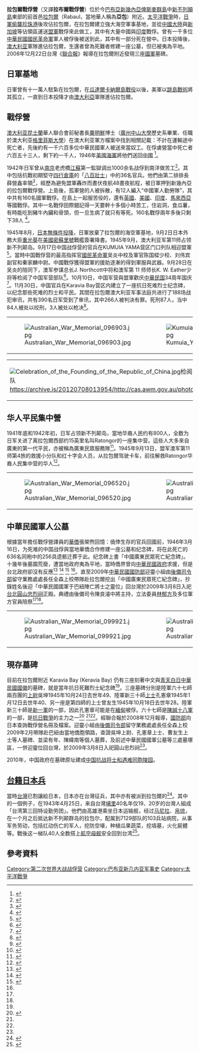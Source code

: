 {{noteTA
|G1 = TO
}}

'''拉包爾戰俘營'''（又譯'''拉布爾戰俘營'''）位於今[[巴布亞新幾內亞|巴布亞新幾內亞]][[俾斯麥群島|俾斯麥群島]]中[[新不列顛島|新不列顛島]]東部的前首邑[[拉包爾|拉包爾]]（Rabaul，當地華人稱為'''亞包'''）附近。[[太平洋戰爭|太平洋戰爭]]時，[[日軍|日軍]][[偷襲珍珠港|偷襲珍珠港]]後攻佔拉包爾，在拉包爾建立強大海空軍事基地，並從[[中國大陸|中國大陸]]與[[新加坡|新加坡]]等佔領區運送[[盟軍|盟軍]]戰俘來此做工，其中有大量中國與[[印度|印度]]戰俘。曾有一千多位[[中華民國|中華民國]][[國民革命軍|國民革命軍]]軍人被俘後被送到此，其中有一部分死在營中。日本投降後，[[澳大利亚|澳大利亚]]軍隊進佔拉包爾，生還者曾為死難者修建一座公墓，但已被夷為平地。2008年12月22日台灣《[[聯合報|聯合報]]》報導在拉包爾附近發現三座[[中華民國國軍|國軍]]墓碑。

==日軍基地==
日軍曾有十一萬人駐紮在拉包爾，在[[瓜達爾卡納爾島戰役|瓜達爾卡納爾島戰役]]以後，美軍以[[跳島戰術|跳島戰術]]將其孤立，一直到日本投降才由[[澳大利亞|澳大利亞]]軍隊進佔拉包爾。

==戰俘營==
[[澳大利亚|澳大利亚]][[昆士蘭|昆士蘭]]華人聯合會前秘書長[[粟明鮮|粟明鮮]]博士（[[廣州|廣州]][[中山大學|中山大學]]歷史系畢業、任職於澳大利亚[[格里菲斯大學|格里菲斯大學]]）在澳大利亚軍方檔案中找到相關記載：不計在運輸途中死亡者，先後約有一千六百多位中華民國軍人被送來當奴工。在俘虜營當中死亡者六百五十三人，剩下約一千人，1946年[[美國海軍|美國海軍]]將他們送回[[中國|中國]]
<ref name="聯合報1">{{cite news
| last = 程嘉文
| first = 
| title = 巴紐異域 國軍荒塚千骨枯
| publisher = [[聯合報|聯合報]]
| date = 2008年12月22日
| url = http://udn.com/NEWS/NATIONAL/NATS5/4654072.shtml
| accessdate = 2008-12-23
| archive-date = 2008-12-22
| archive-url = https://web.archive.org/web/20081222082900/http://udn.com/NEWS/NATIONAL/NATS5/4654072.shtml
| dead-url = no
}}</ref>。

1942年日军曾从[[南京|南京]]老虎橋[[江蘇|江蘇]]第一監獄调出1000余名战俘到南洋做苦工<ref name="文汇報">{{cite news| last =李扬| first =| title =王文川忆四行孤军八百壮士| publisher =[[文汇报_(香港)|文汇报]]| date =2007年8月13日| url =http://wenhui.news365.com.cn/jjl/200708/t20070813_1531686.htm| accessdate =2008-12-24| deadurl =yes| archiveurl =https://web.archive.org/web/20071024011800/http://wenhui.news365.com.cn/jjl/200708/t20070813_1531686.htm| archivedate =2007年10月24日}} </ref>。其中包括抗戰初期堅守[[四行倉庫|四行倉庫]]的「[[八百壯士|八百壯士]]」中的36名官兵。他們由第二排排長薛營鑫率領<ref name="聯合報2">{{cite news
| last =李志德
| first =
| title =八百壯士淪戰俘 倖存者稀
| publisher =[[聯合報|聯合報]]
| date =2008年12月22日
| url =http://udn.com/NEWS/NATIONAL/NATS5/4654088.shtml
| accessdate =2008-12-23
| archive-date =2008-12-22
| archive-url =https://web.archive.org/web/20081222090221/http://udn.com/NEWS/NATIONAL/NATS5/4654088.shtml
| dead-url =no
}}</ref>，經歷為避免盟軍轟炸而晝伏夜航48晝夜航程，被日軍押到新幾內亞的拉包爾戰俘營。上島後，孤軍營的人被拆散，有12人編入“中國軍人勤勞隊”，其中共有160名國軍戰俘。在島上一起服苦役的，還有[[英國|英國]]、[[美國|美國]]、[[印度|印度]]、[[馬來西亞|馬來西亞]]等國戰俘。其中一名戰俘田際鈿記得一天要幹十多個小時苦工，住岩洞，食瓜薯，有時能吃到豬牛內臟和骨頭，但一旦生病了就只有等死。160名戰俘兩年多後只剩下38人
<ref name="北京青年報">{{cite news| last =余瑋 吳志菲| first =| title =抗日"八百壯士"倖存者的血淚回憶| publisher =[[北京青年報|北京青年報]]| date =2005年5月| url =http://hk.huaxia.com/thjq/wzzdlj/2005/05/20974.html| accessdate =2008-12-23| archive-date =2009-03-13| archive-url =https://web.archive.org/web/20090313051907/http://hk.huaxia.com/thjq/wzzdlj/2005/05/20974.html| dead-url =yes}}</ref>。

1945年8月，[[日本|日本]][[無條件投降|無條件投降]]，日軍放棄了拉包爾的海空軍基地，9月2日日本外務大臣[[重光葵|重光葵]]在[[美國|美國]][[密蘇里號|密蘇里號]]戰艦簽署降書。1945年9月，澳大利亚军第11师占领新不列颠岛。9月17日中国战俘营的官兵在KUMUIA YAMA营区门口列队相迎盟軍<ref>{{cite web|url=http://blog.wenxuecity.com/blogview.php?date=200710&postID=26464| title=流放在热带丛林的中国抗日将士(2)|publisher= wenxuecity.com|accessdate=2008年12月24日}}</ref>。當時中国戰俘营的最高指挥官[[國民革命軍|國民革命軍]]吴炎中校及軍官陈国樑少校、刘伟宾副官和秦家麟中尉。中國戰俘獲得盟軍的援助逐漸的得到軍服與武器。9月28日在吴炎的陪同下，澳军参谋总长J. Northcott中将和澳军第 11 师师长K. W. Eather少将等检阅了中国军营部队<ref>{{cite web|url=http://blog.wenxuecity.com/blogview.php?date=200710&postID=26516|title=流放在热带丛林的中国抗日将士(3)|publisher=wenxuecity.com|accessdate=2008年12月24日|archive-date=2008年9月17日|archive-url=https://web.archive.org/web/20080917164730/http://blog.wenxuecity.com/blogview.php?date=200710&postID=26516|dead-url=no}}</ref>。10月10日，中国军营與盟軍歡庆[[中華民国|中華民国]]34周年国庆<ref>{{cite web|url=http://blog.wenxuecity.com/blogview.php?date=200710&postID=26591|title=流放在热带丛林的中国抗日将士(4)|publisher=wenxuecity.com|accessdate=2008年12月24日|archive-date=2008年9月18日|archive-url=https://web.archive.org/web/20080918005731/http://blog.wenxuecity.com/blogview.php?date=200710&postID=26591|dead-url=no}}</ref>。11月30日，中国官兵在Karavia Bay营区内建立了一座抗日死难烈士纪念碑，以纪念那些死难的烈士和平民。其間在拉包爾澳大利亚军事法庭共进行了188场战犯审讯，共有390名日军受到了审讯，其中266人被判決有罪。死刑87人，当中84人被处以绞刑，3人被处以枪决<ref>{{cite web|url=http://blog.wenxuecity.com/blogview.php?date=200710&postID=28067| title=流放在热带丛林的中国抗日将士(6)|publisher= wenxuecity.com|accessdate=2008年12月24日}}</ref>。

{|
|-
|valign="top"|[[File:Australian_War_Memorial_096903.jpg|thumb]]
|valign="top"|[[File:Kumuia_Yama,_Chinese_Sentry.jpg|thumb]]
|valign="top"|[[File:Australian_War_Memorial_096905.jpg|thumb]]」中的3名官兵。 https://archive.is/20120707024934/http://cas.awm.gov.au/photograph/096905<ref>{{cite web|url=http://cas.awm.gov.au/photograph/096905|title=AWM Collection Record: 096905|publisher=Australian War Memorial 澳洲戰爭紀念館|accessdate=2009年1月9日|deadurl=yes|archiveurl=https://archive.is/20120707024934/http://cas.awm.gov.au/photograph/096905|archivedate=2012年7月7日}}</ref>。]]
|}
{|
|-
|valign="top"|[[File:Celebration_of_the_Founding_of_the_Republic_of_China.jpg|thumb]]检阅了中国军营的警衛部队 https://archive.is/20120708013954/http://cas.awm.gov.au/photograph/097899<ref>{{cite web|url=http://cas.awm.gov.au/photograph/097899|title=AWM Collection Record: 097899|publisher=Australian War Memorial 澳洲戰爭紀念館|accessdate=2009年1月9日|deadurl=yes|archiveurl=https://archive.is/20120708013954/http://cas.awm.gov.au/photograph/097899|archivedate=2012年7月8日}}</ref>]]
|valign="top"|[[File:Chinese_Grave_Markers.jpg|thumb]]
|}

==华人平民集中營==
1941年底和1942年初，日军占领新不列颠岛，當地华裔人民约有800人，全数为日军关进了离拉包爾西部约15英里名叫Ratongor的一座集中营。這些人大多來自廣東的第一代平民，亦被稱為廣東民眾服務隊<ref>{{cite web|url=http://blog.wenxuecity.com/blogview.php?date=200809&postID=10564|title=流放在热带丛林的中国抗日将士（续六）——拜访麦添强先生|publisher=wenxuecity.com|accessdate=2008年12月24日|archive-date=2008年11月7日|archive-url=https://web.archive.org/web/20081107010954/http://blog.wenxuecity.com/blogview.php?date=200809&postID=10564|dead-url=no}}</ref>。1945年9月13日，盟军澳军第11师第4旅的救援小分队和红十字会人员，从拉包爾驾驶卡车，前往解救Ratongor华裔人民集中营的华人<ref>{{cite web|url=http://blog.wenxuecity.com/blogview.php?date=200711&postID=13175| title=新不列颠岛华人侨民集中营(1)|publisher= wenxuecity.com|accessdate=2008年12月28日}}</ref>。

{|
|-
|valign="top"|[[File:Australian_War_Memorial_096520.jpg|thumb]]
|valign="top"|[[File:Australian_War_Memorial_096535.jpg|thumb]]
|}

==中華民國軍人公墓==
根據當年擔任戰俘營譯員的[[華僑|華僑]]張榮煦回憶：僥倖生存的官兵回國前，1946年3月16日，为死难的中国战俘與當地華僑合作修建一座公墓和纪念碑，将在此死亡的636名同袍中的256具遗骸迁葬于此。纪念碑上書「中國廣東民眾死亡紀念碑」。十幾年後墓園荒廢，遭當地政府夷為平地，當時僑界曾向[[中華民國政府|中華民國政府]]求援，但是台北政府卻沒有反應<ref>{{cite web|url=http://blog.wenxuecity.com/blogview.php?date=200710&postID=28094| title=流放在热带丛林的中国抗日将士(7)|publisher= wenxuecity.com|accessdate=2008年12月24日}}</ref>
<ref name="UDN0938">{{cite news|first= |last= 李志德、程嘉文|authorlink= |coauthors= |title= 巴紐國軍英靈 魂歸忠烈祠|url= http://udn.com/NEWS/NATIONAL/NAT1/4776140.shtml|work= |publisher= 聯合報|date= 2009-03-08|accessdate= 2009-03-07|archive-date= 2009-03-10|archive-url= https://web.archive.org/web/20090310115723/http://udn.com/NEWS/NATIONAL/NAT1/4776140.shtml|dead-url= no}}</ref>
<ref name="聯合報10">{{cite news
| last = 王光慈
| first = 
| title = 國軍巴紐尋英魂 奇事不斷
| publisher = [[聯合報|聯合報]]
| date = 2009年3月11日
| url = http://udn.com/NEWS/NATIONAL/NAT2/4781749.shtml
| accessdate = 2009-03-10
| archive-date = 2009-03-13
| archive-url = https://web.archive.org/web/20090313050931/http://udn.com/NEWS/NATIONAL/NAT2/4781749.shtml
| dead-url = no
}}</ref>
<ref name="聯合報1"/>。直至2009年[[中華民國國防部|中華民國國防部]]迎靈小組由[[後備司令部|後備司令部]]留守業務處處長任全森上校帶隊赴拉包爾挖出「中國廣東民眾死亡紀念碑」，抄錄姓名後迎「中華民國國軍于巴紐陣亡將士之靈位」回台灣於2009年3月8日入祀[[台北|台北]][[圓山|圓山]][[忠烈祠|忠烈祠]]正殿。典禮由後備司令陳良濬中將主持，立法委員[[林郁方|林郁方]]及多位軍方官員陪祭<ref name="聯合報10"/><ref name="UDN0938"/>。

{|
|-
|valign="top"|[[File:Australian_War_Memorial_099921.jpg|thumb]]
|valign="top"|[[File:Australian_War_Memorial_099926.jpg|thumb]]
|valign="top"|[[File:Australialn_War_Memorial_099927.jpg|thumb]]
|}

==現存墓碑==
{{main|中国抗战将士和遇难同胞陵园}}
目前在拉包爾附近 Karavia Bay (Keravia Bay) 仍有三座刻著中文與[[青天白日|青天白日]][[中華民國國徽|中華民國國徽]]的墓碑，就是當年抗日死難烈士紀念碑<ref name="KBM"/>。三座墓碑分別是陸軍六十七師兩百團的[[上尉|上尉]]吳坤1945年10月24日去世年49、陸軍新三十師[[上士|上士]]孔憲章1945年1月12日去世年40、另一座是第四師的上士曾友生1945年10月18日去世年28。陸軍新三十師是[[國民革命軍新一軍|新一軍]]的一部，因此孔憲章可能是在[[緬甸|緬甸]]被俘。六十七師是[[陳誠|陳誠]][[土木系_(國民革命軍)|十八軍]]的一部，是[[抗日戰爭|抗日戰爭]]的主力之一<ref>{{cite web
|url=http://www.pacificwrecks.com/provinces/png/enb/karavia/chinese/graves-frontview-mid.html
|title=Chinese Nationalist Graves at Karavia
|publisher=Pacific Wrecks
|accessdate=2008年12月24日
|archive-date=2021年3月12日
|archive-url=https://web.archive.org/web/20210312121728/https://pacificwrecks.com/provinces/png/enb/karavia/chinese/graves-frontview-mid.html
|dead-url=no
}}</ref>
<ref name="聯合報1"/><ref name="KBM"/>。經聯合報於2008年12月報導，[[中華民國國防部|國防部]]向日本查詢戰俘營名冊及檔案。迎靈小組由[[後備司令部|後備司令部]]留守業務處處長任全森上校2009年2月帶隊赴巴紐由當地僑胞領路，查證吳坤上尉、孔憲章上士、曹友生上士等人墓碑、並梁有年、陳緯南等個人墓葬，及前述中華民國國軍公墓等三處墓塚區，一併迎靈位回台灣，於2009年3月8日入祀圓山忠烈祠<ref name="UDN0938"/>。

2010年，中国政府在墓碑原址建成[[中国抗战将士和遇难同胞陵园|中国抗战将士和遇难同胞陵园]]。

==[[台籍日本兵|台籍日本兵]]==
當時[[台灣|台灣]]已割讓給日本，日本亦在台灣征兵，其中亦有被派到拉包爾的<ref>{{cite web
|url=http://blog.wenxuecity.com/blogview.php?date=200711&postID=28739
|title=台籍日本兵【附十八】
|publisher=wenxuecity.com
|accessdate=2008年12月26日
|archive-date=2009年2月13日
|archive-url=https://web.archive.org/web/20090213052157/http://blog.wenxuecity.com/blogview.php?date=200711&postID=28739
|dead-url=no
}}</ref>。其中的一個例子，在1943年4月25日，来自台灣[[埔里鎮|埔里]]40名年仅19、20岁的台灣人組成「台湾第三回特设勤劳团」。他們由高雄港乘坐日本运输舰，经过[[马尼拉|马尼拉]]、[[帛琉|帛琉]]，在一个月之后抵达新不列颠群岛的拉包尔，配属到7129部队的103兵站病院，从事军务劳动，包括扛动伤亡的军人，挖防空壕，种植瓜果蔬菜，挖墳墓，火化屍體等。戰後这一梯队40人全数搭上[[航空母舰|航空母舰]]安全回到台湾<ref>{{cite web|url=http://blog.wenxuecity.com/blogview.php?date=200711&postID=28716
| title=台籍日本兵【附十二】 |publisher= wenxuecity.com|accessdate=2008年12月28日}}</ref>。

==參考資料==
{{Reflist|2}}

[[Category:第二次世界大战战俘营|Category:第二次世界大战战俘营]]
[[Category:巴布亚新几内亚军事史|Category:巴布亚新几内亚军事史]]
[[Category:太平洋戰爭|Category:太平洋戰爭]]